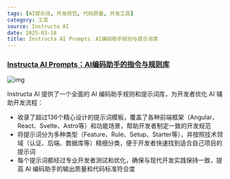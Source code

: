 ```yaml
---
tags: [AI提示词, 开发规范, 代码质量, 开发工具]
category: 工具
source: Instructa AI
date: 2025-03-18
title: Instructa AI Prompts：AI编码助手规则与提示词库
---
```


### [Instructa AI Prompts：AI编码助手的指令与规则库](https://www.instructa.ai/en/ai-prompts)

![img](https://img.mengpeng.tech/i/2025/03/20/67dba4caec202.webp)

Instructa AI 提供了一个全面的 AI 编码助手规则和提示词库，为开发者优化 AI 辅助开发流程：

- 收录了超过136个精心设计的提示词模板，覆盖了各种前端框架（Angular、React、Svelte、Astro等）和功能场景，帮助开发者制定一致的开发规范
- 将提示词分为多种类型（Feature、Rule、Setup、Starter等），并按照技术领域（认证、后端、数据库等）精细分类，便于开发者快速找到适合自己项目的提示词
- 每个提示词都经过专业开发者测试和优化，确保与现代开发实践保持一致，提高 AI 编码助手的输出质量和代码标准符合度 